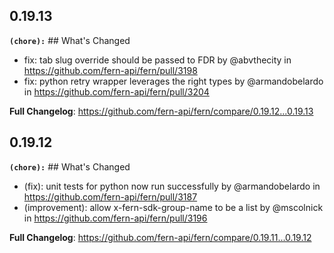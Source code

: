 ## 0.19.13
**`(chore):`** ## What's Changed
* fix: tab slug override should be passed to FDR by @abvthecity in https://github.com/fern-api/fern/pull/3198
* fix: python retry wrapper leverages the right types by @armandobelardo in https://github.com/fern-api/fern/pull/3204


**Full Changelog**: https://github.com/fern-api/fern/compare/0.19.12...0.19.13

## 0.19.12
**`(chore):`** ## What's Changed
* (fix): unit tests for python now run successfully by @armandobelardo in https://github.com/fern-api/fern/pull/3187
* (improvement): allow x-fern-sdk-group-name to be a list by @mscolnick in https://github.com/fern-api/fern/pull/3196


**Full Changelog**: https://github.com/fern-api/fern/compare/0.19.11...0.19.12

